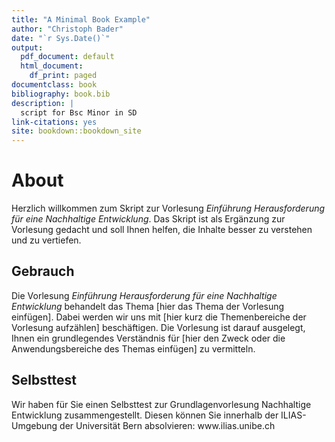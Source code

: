 --- 
title: "A Minimal Book Example"
author: "Christoph Bader"
date: "`r Sys.Date()`"
output:
  pdf_document: default
  html_document:
    df_print: paged
documentclass: book
bibliography: book.bib
description: |
  script for Bsc Minor in SD
link-citations: yes
site: bookdown::bookdown_site
---

# About

Herzlich willkommen zum Skript zur Vorlesung _Einführung Herausforderung für eine Nachhaltige Entwicklung_. Das Skript ist als Ergänzung zur Vorlesung gedacht und soll Ihnen helfen, die Inhalte besser zu verstehen und zu vertiefen.

## Gebrauch

Die Vorlesung _Einführung Herausforderung für eine Nachhaltige Entwicklung_ behandelt das Thema [hier das Thema der Vorlesung einfügen]. Dabei werden wir uns mit [hier kurz die Themenbereiche der Vorlesung aufzählen] beschäftigen. Die Vorlesung ist darauf ausgelegt, Ihnen ein grundlegendes Verständnis für [hier den Zweck oder die Anwendungsbereiche des Themas einfügen] zu vermitteln.

## Selbsttest

Wir haben für Sie einen Selbsttest zur Grundlagenvorlesung Nachhaltige Entwicklung zusammengestellt. Diesen können Sie innerhalb der ILIAS-Umgebung der Universität Bern absolvieren:
www.ilias.unibe.ch


